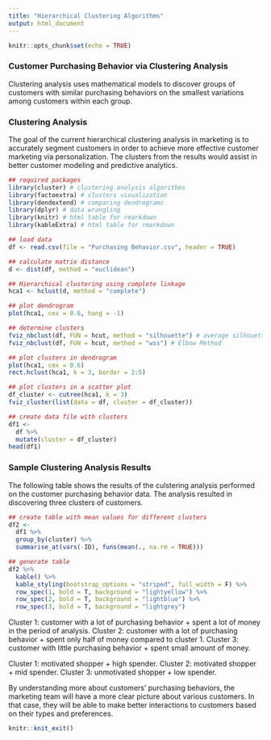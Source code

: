 ---
title: "Hierarchical Clustering Algorithms"
output: html_document
---

```{r setup, include=FALSE}
knitr::opts_chunk$set(echo = TRUE)
```

### Customer Purchasing Behavior via Clustering Analysis

Clustering analysis uses mathematical models to discover groups of customers with similar purchasing behaviors on the smallest variations among customers within each group.

### Clustering Analysis

The goal of the current hierarchical clustering analysis in marketing is to accurately segment customers in order to achieve more effective customer marketing via personalization. The clusters from the results would assist in better customer modeling and predictive analytics.

```{r include=TRUE, warning=FALSE, error=FALSE, message=FALSE}
## required packages
library(cluster) # clustering analysis algorithms
library(factoextra) # clusters visualization
library(dendextend) # comparing dendrograms
library(dplyr) # data wrangling
library(knitr) # html table for rmarkdown
library(kableExtra) # html table for rmarkdown

## load data
df <- read.csv(file = "Purchasing Behavior.csv", header = TRUE)

## calculate matrix distance
d <- dist(df, method = "euclidean")

## Hierarchical clustering using complete linkage
hca1 <- hclust(d, method = "complete")

## plot dendrogram
plot(hca1, cex = 0.6, hang = -1)

## determine clusters
fviz_nbclust(df, FUN = hcut, method = "silhouette") # average silhouette method
fviz_nbclust(df, FUN = hcut, method = "wss") # Elbow Method

## plot clusters in dendrogram
plot(hca1, cex = 0.6)
rect.hclust(hca1, k = 3, border = 2:5)

## plot clusters in a scatter plot
df_cluster <- cutree(hca1, k = 3)
fviz_cluster(list(data = df, cluster = df_cluster))

## create data file with clusters
df1 <- 
  df %>%
  mutate(cluster = df_cluster)
head(df1)

```

### Sample Clustering Analysis Results

The following table shows the results of the culstering analysis performed on the customer purchasing behavior data. The analysis resulted in discovering three clusters of customers.

```{r include=TRUE, warning=FALSE, error=FALSE, message=FALSE}
## create table with mean values for different clusters
df2 <- 
  df1 %>%
  group_by(cluster) %>%
  summarise_at(vars(-ID), funs(mean(., na.rm = TRUE)))

## generate table
df2 %>%
  kable() %>%
  kable_styling(bootstrap_options = "striped", full_width = F) %>%
  row_spec(1, bold = T, background = "lightyellow") %>%
  row_spec(2, bold = T, background = "lightblue") %>%
  row_spec(3, bold = T, background = "lightgrey")
```

Cluster 1: customer with a lot of purchasing behavior + spent a lot of money in the period of analysis.
Cluster 2: customer with a lot of purchasing behavior + spent only half of money compared to cluster 1.
Cluster 3: customer with little purchasing behavior + spent small amount of money.

Cluster 1: motivated shopper + high spender.
Cluster 2: motivated shopper + mid spender.
Cluster 3: unmotivated shopper + low spender.

By understanding more about customers' purchasing behaviors, the marketing team will have a more clear picture about various customers. In that case, they will be able to make better interactions to customers based on their types and preferences.

```{r include=FALSE}
knitr::knit_exit()
```